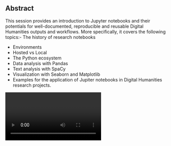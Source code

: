 ## Abstract

This session provides an introduction to Jupyter notebooks and their potentials for well-documented, reproducible and reusable Digital Humanities outputs and workflows. More specifically, it covers the following topics:- The history of research notebooks
- Environments
- Hosted vs Local
- The Python ecosystem
- Data analysis with Pandas
- Text analysis with SpaCy
- Visualization with Seaborn and Matplotlib
- Examples for the application of Jupiter notebooks in Digital Humanities research projects.

<Video provider="youtube" id="RCutHDQo6-Y">
  Javier de la Rosa - Open Research Notebooks
</Video>
